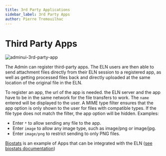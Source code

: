 ```yaml
---
title: 3rd Party Applications
sidebar_label: 3rd Party Apps
author: Pierre Tremouilhac
---
```


# Third Party Apps

![adminui-3rd-party-app](@site/static/img/admin_ui/admin-3rd-party-app.png)

The Admin can register third-party apps. The ELN users are then able to send attachment files directly from their ELN session to a registered app, as well as getting processed files back and directly uploaded at the same location of the original file in the ELN.

To register an app, the url of the app is needed. the ELN server and the app have to be in the same network for the file transfers to work.
The `name` entered will be displayed to the user. A MIME type filter ensures that the app option is only shown to the user for files with compatible types. If the file type does not match the filter, the app option will be hidden. Examples:

- Enter `*` to allow sending any file to the app.
- Enter `image` to allow any image type, such as image/png or image/jpg.
- Enter `image/png` to restrict sending to only PNG files.

[Biostats](https://github.com/ComPlat/Biostats) is an example of Apps that can be integrated with the ELN ([see biostats documentation](https://chemotion.net/search/?q=biostats))
